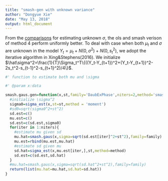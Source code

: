 ```yaml
---
title: "smash-gen with unknown variance"
author: "Dongyue Xie"
date: "May 13, 2018"
output: html_document
---
```


From the [comparisons](sigma.html) for estimating unknown $\sigma$, the ols and smash verison of method 4 perform uniformly better. To deal with case when both $\mu_t$ and $\sigma$ are unknown in the model $Y_t=\mu_t+N(0,\sigma^2)+N(0,s_t^2)$, we adopt the iterative algorithm in Xing$\&$Stephens(2016). We initialize $\hat\sigma^2=\frac{1}{T}\Sigma_t^T\{((Y_t-Y_{t+1})^2+(Y_t-Y_{t+1})^2-2s_t^2-s_{t-1}^2-s_{t+1}^2)/4\}$.

```r
#' function to estimate both mu and \sigma

#' @param x:data

smash.gaus.gen=function(x,st,family='DaubExPhase',niters=2,method='smashc'){
  #initialize \sigma^2
  sigma0=sigma_est(x,st=st,method = 'moment')
  #sd0=sqrt(sigma0^2+st^2)
  sd.est=c()
  mu.est=c()
  sd.est=c(sd.est,sigma0)
  for(iter in 1:niters){
    #estimate mu given sd
    mu.hat=smash.gaus(x,sigma=sqrt(sd.est[iter]^2+st^2),family=family)
    mu.est=rbind(mu.est,mu.hat)
    #estimate sd given mu
    sd.hat=sigma_est(x,mu.est[iter,],st,method=method)
    sd.est=c(sd.est,sd.hat)
  }
  #mu.hat=smash.gaus(x,sigma=sqrt(sd.hat^2+st^2),family=family)
  return(list(mu.hat=mu.hat,sd.hat=sd.hat))
}
```
